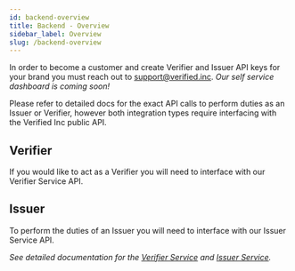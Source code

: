 ```yaml
---
id: backend-overview
title: Backend - Overview
sidebar_label: Overview
slug: /backend-overview
---
```



In order to become a customer and create Verifier and Issuer API keys for your brand you must reach out to support@verified.inc. _Our self service dashboard is coming soon!_

Please refer to detailed docs for the exact API calls to perform duties as an Issuer or Verifier, however both integration types require interfacing with the Verified Inc public API. 

## Verifier
If you would like to act as a <Tip type="verifier">Verifier</Tip> you will need to interface with our Verifier Service API.

## Issuer
To perform the duties of an <Tip type="issuer">Issuer</Tip> you will need to interface with our Issuer Service API.

*See detailed documentation for the [Verifier Service](/verifier-service) and [Issuer Service](/issuer-service).*